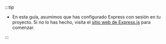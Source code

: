:::tip

- En esta guía, asumimos que has configurado Express con sesión en tu proyecto. Si no lo has hecho, visita el [sitio web de Express.js](https://expressjs.com/) para comenzar.

:::
